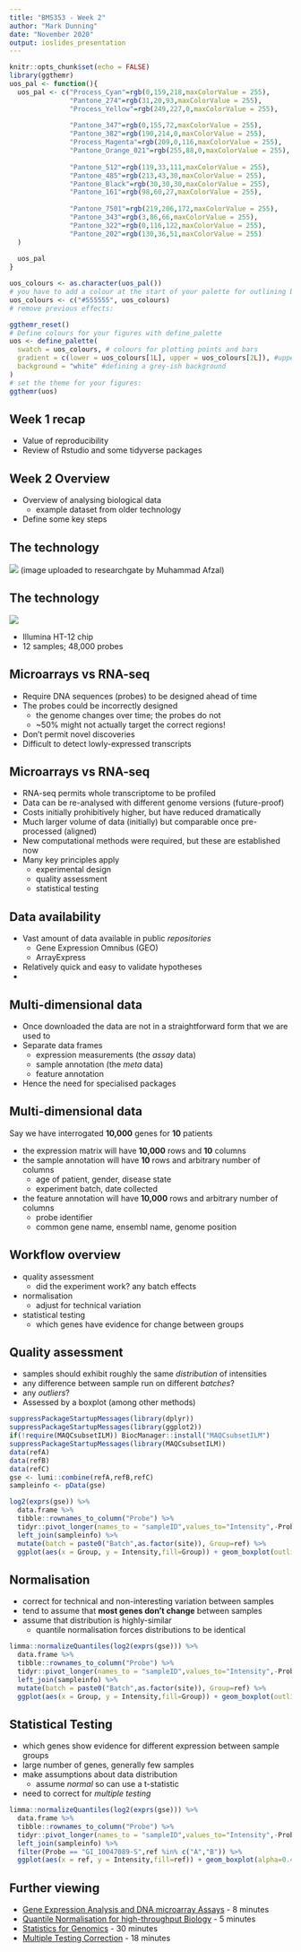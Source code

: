 ```yaml
---
title: "BMS353 - Week 2"
author: "Mark Dunning"
date: "November 2020"
output: ioslides_presentation
---
```


```r
knitr::opts_chunk$set(echo = FALSE)
library(ggthemr)
uos_pal <- function(){
  uos_pal <- c("Process_Cyan"=rgb(0,159,218,maxColorValue = 255),
               "Pantone_274"=rgb(31,20,93,maxColorValue = 255),
               "Process_Yellow"=rgb(249,227,0,maxColorValue = 255),
               
               "Pantone_347"=rgb(0,155,72,maxColorValue = 255),
               "Pantone_382"=rgb(190,214,0,maxColorValue = 255),
               "Process_Magenta"=rgb(209,0,116,maxColorValue = 255),
               "Pantone_Orange_021"=rgb(255,88,0,maxColorValue = 255),
               
               "Pantone_512"=rgb(119,33,111,maxColorValue = 255),
               "Pantone_485"=rgb(213,43,30,maxColorValue = 255),
               "Pantone_Black"=rgb(30,30,30,maxColorValue = 255),
               "Pantone_161"=rgb(98,60,27,maxColorValue = 255),
               
               "Pantone_7501"=rgb(219,206,172,maxColorValue = 255),
               "Pantone_343"=rgb(3,86,66,maxColorValue = 255),
               "Pantone_322"=rgb(0,116,122,maxColorValue = 255),
               "Pantone_202"=rgb(130,36,51,maxColorValue = 255)
  )
  
  uos_pal
}

uos_colours <- as.character(uos_pal())
# you have to add a colour at the start of your palette for outlining boxes, we'll use a grey:
uos_colours <- c("#555555", uos_colours)
# remove previous effects:

ggthemr_reset()
# Define colours for your figures with define_palette
uos <- define_palette(
  swatch = uos_colours, # colours for plotting points and bars
  gradient = c(lower = uos_colours[1L], upper = uos_colours[2L]), #upper and lower colours for continuous colours
  background = "white" #defining a grey-ish background 
)
# set the theme for your figures:
ggthemr(uos)
```

## Week 1 recap

- Value of reproducibility
- Review of Rstudio and some tidyverse packages

## Week 2 Overview

- Overview of analysing biological data
  + example dataset from older technology
- Define some key steps

## The technology

![](microarray.png)
(image uploaded to researchgate by Muhammad Afzal)

## The technology

![](illumina_12.JPG)

- Illumina HT-12 chip
- 12 samples; 48,000 probes

## Microarrays vs RNA-seq

- Require DNA sequences (probes) to be designed ahead of time
- The probes could be incorrectly designed
  + the genome changes over time; the probes do not
  + ~50% might not actually target the correct regions!
- Don't permit novel discoveries
- Difficult to detect lowly-expressed transcripts

## Microarrays vs RNA-seq

- RNA-seq permits whole transcriptome to be profiled
- Data can be re-analysed with different genome versions (future-proof)
- Costs initially prohibitively higher, but have reduced dramatically
- Much larger volume of data (initially) but comparable once pre-processed (aligned)
- New computational methods were required, but these are established now
- Many key principles apply
  + experimental design
  + quality assessment
  + statistical testing

## Data availability

- Vast amount of data available in public *repositories*
    + Gene Expression Omnibus (GEO)
    + ArrayExpress
- Relatively quick and easy to validate hypotheses
- 

## Multi-dimensional data

- Once downloaded the data are not in a straightforward form that we are used to
- Separate data frames
  + expression measurements (the *assay* data)
  + sample annotation (the *meta* data)
  + feature annotation
- Hence the need for specialised packages

## Multi-dimensional data

Say we have interrogated **10,000** genes for **10** patients

- the expression matrix will have **10,000** rows and **10** columns
- the sample annotation will have **10** rows and arbitrary number of columns
  + age of patient, gender, disease state
  + experiment batch, date collected
- the feature annotation will have **10,000** rows and arbitrary number of columns
  + probe identifier
  + common gene name, ensembl name, genome position

## Workflow overview

- quality assessment
  + did the experiment work? any batch effects
- normalisation
  + adjust for technical variation
- statistical testing
  + which genes have evidence for change between groups

## Quality assessment

+ samples should exhibit roughly the same *distribution* of intensities
+ any difference between sample run on different *batches*?
+ any *outliers*?
- Assessed by a boxplot (among other methods)

```r
suppressPackageStartupMessages(library(dplyr))
suppressPackageStartupMessages(library(ggplot2))
if(!require(MAQCsubsetILM)) BiocManager::install("MAQCsubsetILM")
suppressPackageStartupMessages(library(MAQCsubsetILM))
data(refA)
data(refB)
data(refC)
gse <- lumi::combine(refA,refB,refC)
sampleinfo <- pData(gse)

log2(exprs(gse)) %>% 
  data.frame %>% 
  tibble::rownames_to_column("Probe") %>% 
  tidyr::pivot_longer(names_to = "sampleID",values_to="Intensity",-Probe) %>% 
  left_join(sampleinfo) %>% 
  mutate(batch = paste0("Batch",as.factor(site)), Group=ref) %>% 
  ggplot(aes(x = Group, y = Intensity,fill=Group)) + geom_boxplot(outlier.shape = NA ) + facet_wrap(~batch) + ylim(5,8)

```



## Normalisation

- correct for technical and non-interesting variation between samples
- tend to assume that **most genes don't change** between samples
- assume that distribution is highly-similar
  + quantile normalisation forces distributions to be identical

```r
limma::normalizeQuantiles(log2(exprs(gse))) %>% 
  data.frame %>% 
  tibble::rownames_to_column("Probe") %>% 
  tidyr::pivot_longer(names_to = "sampleID",values_to="Intensity",-Probe) %>% 
  left_join(sampleinfo) %>% 
  mutate(batch = paste0("Batch",as.factor(site)), Group=ref) %>% 
  ggplot(aes(x = Group, y = Intensity,fill=Group)) + geom_boxplot(outlier.shape = NA ) + facet_wrap(~batch) + ylim(5,8)
```

## Statistical Testing

- which genes show evidence for different expression between sample groups
- large number of genes, generally few samples
- make assumptions about data distribution
  + assume *normal* so can use a t-statistic
- need to correct for *multiple testing*

```r
limma::normalizeQuantiles(log2(exprs(gse))) %>% 
  data.frame %>% 
  tibble::rownames_to_column("Probe") %>% 
  tidyr::pivot_longer(names_to = "sampleID",values_to="Intensity",-Probe) %>% 
  left_join(sampleinfo) %>% 
  filter(Probe == "GI_10047089-S",ref %in% c("A","B")) %>% 
  ggplot(aes(x = ref, y = Intensity,fill=ref)) + geom_boxplot(alpha=0.4) + geom_jitter(width=0.1,col="black")
```


## Further viewing

- [Gene Expression Analysis and DNA microarray Assays](https://youtu.be/Hv5flUOsE0s) - 8 minutes
- [Quantile Normalisation for high-throughput Biology](https://youtu.be/ecjN6Xpv6SE) - 5 minutes
- [Statistics for Genomics](https://youtu.be/3huF0DwxCtU) - 30 minutes
- [Multiple Testing Correction](https://youtu.be/K8LQSvtjcEo) - 18 minutes


